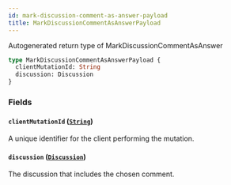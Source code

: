 ```yaml
---
id: mark-discussion-comment-as-answer-payload
title: MarkDiscussionCommentAsAnswerPayload
---
```


Autogenerated return type of MarkDiscussionCommentAsAnswer

```graphql
type MarkDiscussionCommentAsAnswerPayload {
  clientMutationId: String
  discussion: Discussion
}
```

### Fields

#### `clientMutationId` ([`String`](/docs/api/scalars/string))

A unique identifier for the client performing the mutation.

#### `discussion` ([`Discussion`](/docs/api/objects/discussion))

The discussion that includes the chosen comment.
